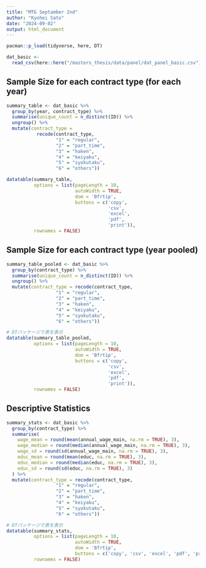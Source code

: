 ---
title: "MTG Septamber 2nd"
author: "Kyohei Sato"
date: "2024-09-02"
output: html_document
---

```{r setup, include=FALSE}
pacman::p_load(tidyverse, here, DT)

dat_basic <- 
  read_csv(here::here("/masters_thesis/data/panel/dat_panel_basic.csv"))
```

## Sample Size for each contract type (for each year)

```{r sample, echo=FALSE, message=FALSE}

summary_table <- dat_basic %>%
  group_by(year, contract_type) %>% 
  summarise(unique_count = n_distinct(ID)) %>%  
  ungroup() %>% 
  mutate(contract_type = 
           recode(contract_type, 
                  "1" = "regular",
                  "2" = "part_time",
                  "3" = "haken",
                  "4" = "keiyaku",
                  "5" = "syokutaku",
                  "6" = "others"))

datatable(summary_table, 
          options = list(pageLength = 10, 
                         autoWidth = TRUE, 
                         dom = 'Bfrtip', 
                         buttons = c('copy', 
                                     'csv',
                                     'excel',
                                     'pdf',
                                     'print')),
          rownames = FALSE)

```

## Sample Size for each contract type (year pooled)

```{r pressure, echo=FALSE}

summary_table_pooled <- dat_basic %>%
  group_by(contract_type) %>%  
  summarise(unique_count = n_distinct(ID)) %>%  
  ungroup() %>% 
  mutate(contract_type = recode(contract_type, 
                  "1" = "regular",
                  "2" = "part_time",
                  "3" = "haken",
                  "4" = "keiyaku",
                  "5" = "syokutaku",
                  "6" = "others"))

# DTパッケージで表を表示
datatable(summary_table_pooled, 
          options = list(pageLength = 10, 
                         autoWidth = TRUE, 
                         dom = 'Bfrtip', 
                         buttons = c('copy',
                                     'csv',
                                     'excel',
                                     'pdf',
                                     'print')),
          rownames = FALSE)
```

## Descriptive Statistics
```{r ds, echo=FALSE}

summary_stats <- dat_basic %>%
  group_by(contract_type) %>%  
  summarise(
    wage_mean = round(mean(annual_wage_main, na.rm = TRUE), 3),      
    wage_median = round(median(annual_wage_main, na.rm = TRUE), 3),  
    wage_sd = round(sd(annual_wage_main, na.rm = TRUE), 3),          
    educ_mean = round(mean(educ, na.rm = TRUE), 3),      
    educ_median = round(median(educ, na.rm = TRUE), 3),  
    educ_sd = round(sd(educ, na.rm = TRUE), 3)           
  ) %>%
  mutate(contract_type = recode(contract_type, 
                  "1" = "regular",
                  "2" = "part_time",
                  "3" = "haken",
                  "4" = "keiyaku",
                  "5" = "syokutaku",
                  "6" = "others"))  

# DTパッケージで表を表示
datatable(summary_stats, 
          options = list(pageLength = 10, 
                         autoWidth = TRUE, 
                         dom = 'Bfrtip', 
                         buttons = c('copy', 'csv', 'excel', 'pdf', 'print')),
          rownames = FALSE)

```

